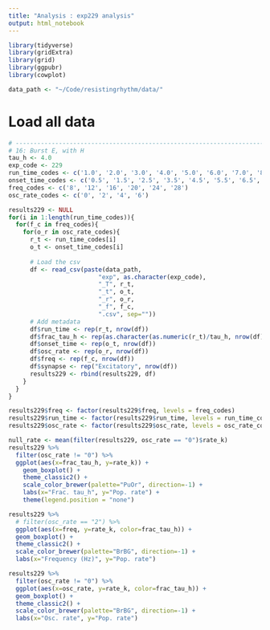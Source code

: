 ```yaml
---
title: "Analysis : exp229 analysis"
output: html_notebook
---
```


```r
library(tidyverse)
library(gridExtra)
library(grid)
library(ggpubr)
library(cowplot)

data_path <- "~/Code/resistingrhythm/data/"
```

# Load all data
```r
# -----------------------------------------------------------------------
# 16: Burst E, with H
tau_h <- 4.0
exp_code <- 229
run_time_codes <- c('1.0', '2.0', '3.0', '4.0', '5.0', '6.0', '7.0', '8.0')
onset_time_codes <- c('0.5', '1.5', '2.5', '3.5', '4.5', '5.5', '6.5', '7.5')
freq_codes <- c('8', '12', '16', '20', '24', '28')
osc_rate_codes <- c('0', '2', '4', '6')

results229 <- NULL
for(i in 1:length(run_time_codes)){
  for(f_c in freq_codes){
    for(o_r in osc_rate_codes){
      r_t <- run_time_codes[i]
      o_t <- onset_time_codes[i]
      
      # Load the csv
      df <- read_csv(paste(data_path, 
                         "exp", as.character(exp_code), 
                         "_T", r_t, 
                         "_t", o_t,
                         "_r", o_r,
                         "_f", f_c,
                         ".csv", sep=""))  
      # Add metadata
      df$run_time <- rep(r_t, nrow(df))
      df$frac_tau_h <- rep(as.character(as.numeric(r_t)/tau_h, nrow(df)))
      df$onset_time <- rep(o_t, nrow(df))
      df$osc_rate <- rep(o_r, nrow(df))
      df$freq <- rep(f_c, nrow(df))
      df$synapse <- rep("Excitatory", nrow(df))
      results229 <- rbind(results229, df)
    }
  }
}

results229$freq <- factor(results229$freq, levels = freq_codes)
results229$run_time <- factor(results229$run_time, levels = run_time_codes)
results229$osc_rate <- factor(results229$osc_rate, levels = osc_rate_codes)
```

```r
null_rate <- mean(filter(results229, osc_rate == "0")$rate_k)
results229 %>% 
  filter(osc_rate != "0") %>%
  ggplot(aes(x=frac_tau_h, y=rate_k)) +
    geom_boxplot() +
    theme_classic2() +
    scale_color_brewer(palette="PuOr", direction=-1) +
    labs(x="Frac. tau_h", y="Pop. rate") +
    theme(legend.position = "none")
```

```r
results229 %>% 
  # filter(osc_rate == "2") %>% 
  ggplot(aes(x=freq, y=rate_k, color=frac_tau_h)) +
  geom_boxplot() +
  theme_classic2() +
  scale_color_brewer(palette="BrBG", direction=-1) +
  labs(x="Frequency (Hz)", y="Pop. rate") 
```

```r
results229 %>% 
  filter(osc_rate != "0") %>% 
  ggplot(aes(x=osc_rate, y=rate_k, color=frac_tau_h)) +
  geom_boxplot() +
  theme_classic2() +
  scale_color_brewer(palette="BrBG", direction=-1) +
  labs(x="Osc. rate", y="Pop. rate") 
```
